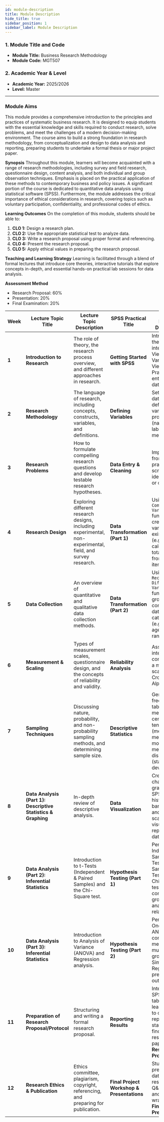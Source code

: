 ```yaml
---
id: module-description
title: Module Description
hide_title: true
sidebar_position: 1
sidebar_label: Module Description
---
```


<ModuleBanner />

### **1. Module Title and Code**
* **Module Title:** Business Research Methodology
* **Module Code:** MGT507
### **2. Academic Year & Level**
* **Academic Year:** 2025/2026
* **Level:** Master
---


### Module Aims
This module provides a comprehensive introduction to the principles and practices of systematic business research.
It is designed to equip students with the essential knowledge and skills required to conduct research,
solve problems, and meet the challenges of a modern decision-making environment.
The course aims to build a strong foundation in research methodology, from conceptualization and design to data
analysis and reporting, preparing students to undertake a formal thesis or major project paper.

**Synopsis**
Throughout this module, learners will become acquainted with a range of research methodologies, including survey and field research, questionnaire design, content analysis, and both individual and group observation techniques. Emphasis is placed on the practical application of these methods to contemporary business and policy issues. A significant portion of the course is dedicated to quantitative data analysis using statistical software (SPSS). Furthermore, the module addresses the critical importance of ethical considerations in research, covering topics such as voluntary participation, confidentiality, and professional codes of ethics.

**Learning Outcomes**
On the completion of this module, students should be able to:
1.  **CLO 1:** Design a research plan.
2.  **CLO 2:** Use the appropriate statistical test to analyze data.
3.  **CLO 3:** Write a research proposal using proper format and referencing.
4.  **CLO 4:** Present the research proposal.
5.  **CLO 5:** Apply ethical values in preparing the research proposal.

**Teaching and Learning Strategy**
Learning is facilitated through a blend of formal lectures that introduce core theories, interactive tutorials that explore concepts in-depth, and essential hands-on practical lab sessions for data analysis.

**Assessment Method**
* Research Proposal: 60%
* Presentation: 20%
* Final Examination: 20%

| **Week** | **Lecture Topic Title** | **Lecture Topic Description** | **SPSS Practical Title** | **SPSS Practical Description** |
|----------|------------------------|--------------------------------|--------------------------|---------------------------------|
| **1** | **Introduction to Research** | The role of theory, the research process overview, and different approaches in research. | **Getting Started with SPSS** | Introduction to the SPSS interface (Data View vs. Variable View). Practice entering basic data. |
| **2** | **Research Methodology** | The language of research, including concepts, constructs, variables, and definitions. | **Defining Variables** | Setting up a data file by defining variable properties (name, type, label, values, measure). |
| **3** | **Research Problems** | How to formulate compelling research questions and develop testable research hypotheses. | **Data Entry & Cleaning** | Importing data from Excel and practicing data screening to identify errors or outliers. |
| **4** | **Research Design** | Exploring different research designs, including experimental, non-experimental, field, and survey research. | **Data Transformation (Part 1)** | Using the `Compute Variable` function to create new variables from existing data (e.g., calculating a total score from several items). |
| **5** | **Data Collection** | An overview of quantitative and qualitative data collection methods. | **Data Transformation (Part 2)** | Using the `Recode into Different Variables` function to group continuous data into categories (e.g., grouping age into ranges). |
| **6** | **Measurement & Scaling** | Types of measurement scales, questionnaire design, and the concepts of reliability and validity. | **Reliability Analysis** | Assessing the internal consistency of a multi-item scale using Cronbach's Alpha. |
| **7** | **Sampling Techniques** | Discussing nature, probability, and non-probability sampling methods, and determining sample size. | **Descriptive Statistics** | Generating frequency tables, measures of central tendency (mean, median, mode), and measures of dispersion (standard deviation). |
| **8** | **Data Analysis (Part 1): Descriptive Statistics & Graphing** | In-depth review of descriptive analysis. | **Data Visualization** | Creating charts and graphs in SPSS, such as histograms, bar charts, and scatterplots, to visually represent data. |
| **9** | **Data Analysis (Part 2): Inferential Statistics** | Introduction to t-Tests (Independent & Paired Samples) and the Chi-Square test. | **Hypothesis Testing (Part 1)** | Performing Independent Samples t-Tests, Paired Samples t-Tests, and Chi-Square tests to compare groups and analyze relationships. |
| **10** | **Data Analysis (Part 3): Inferential Statistics** | Introduction to Analysis of Variance (ANOVA) and Regression analysis. | **Hypothesis Testing (Part 2)** | Performing One-Way ANOVA to compare the means of multiple groups and Simple Linear Regression to predict outcomes. |
| **11** | **Preparation of Research Proposal/Protocol** | Structuring and writing a formal research proposal. | **Reporting Results** | Interpreting SPSS output tables and learning how to correctly report statistical findings in a research paper. **Research Proposal Due.** |
| **12** | **Research Ethics & Publication** | Ethics committee, plagiarism, copyright, referencing, and preparing for publication. | **Final Project Workshop & Presentations** | Students present their data analysis results. Final Q&A session and course wrap-up. **Final Presentations.** |
